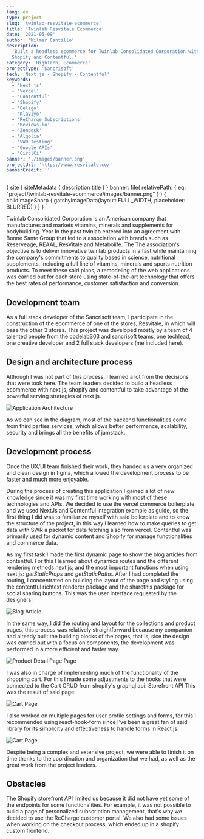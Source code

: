 ```yaml
---
lang: en
type: project
slug: 'twinlab-resvitale-ecommerce'
title: 'Twinlab Resvitale Ecommerce'
date: '2021-05-09'
author: 'Wilmer Cantillo'
description:
  'Built a headless ecommerce for Twinlab Consolidated Corporation with Next js,
  Shopify and Contentful.'
category: 'HighTech, Ecommerce'
projectType: 'Sancrisoft'
tech: 'Next js - Shopify - Contentful'
keywords:
  - 'Next js'
  - 'Vercel'
  - 'Contentful'
  - 'Shopify'
  - 'Celigo'
  - 'Klaviyo'
  - 'ReCharge Subscriptions'
  - 'Reviews.io'
  - 'Zendesk'
  - 'Algolia'
  - 'VWO Testing'
  - 'Google APIs'
  - 'CirclCi'
banner: './images/banner.png'
projectUrl: 'https://www.resvitale.co/'
bannerCredit: ''
---
```


  {
    site {
      siteMetadata {
        description
        title
      }
    }
    banner: file(
      relativePath: {
        eq: "project/twinlab-resvitale-ecommerce/images/banner.png"
      }
    ) {
      childImageSharp {
        gatsbyImageData(layout: FULL_WIDTH, placeholder: BLURRED)
      }
    }
  }
`

Twinlab Consolidated Corporation is an American company that manufactures and
markets vitamins, minerals and supplements for bodybuilding. Year In the past
twinlab entered into an agreement with Bonne Sante Group that led to a
association with brands such as Reserveage, REAAL, ResVitale and Metabolife. The
The association's objective is to deliver innovative twinlab products in a fast
while maintaining the company's commitments to quality based in science,
nutritional supplements, including a full line of vitamins, minerals and sports
nutrition products. To meet these said plans, a remodeling of the web
applications was carried out for each store using state-of-the-art technology
that offers the best rates of performance, customer satisfaction and conversion.

## Development team

As a full stack developer of the Sancrisoft team, I participate in the
construction of the ecommerce of one of the stores, Resvitale, in which will
base the other 3 stores. This project was developed mostly by a team of 4
talented people from the codelab303 and sancrisoft teams, one techlead, one
creative developer and 2 full stack developers (me included here).

## Design and architecture process

Although I was not part of this process, I learned a lot from the decisions that
were took here. The team leaders decided to build a headless ecommerce with next
js, shopify and contentful to take advantage of the powerful serving strategies
of next js.

![Application Architecture](./images/schema.png)

As we can see in the diagram, most of the backend functionalities come from
third parties services, which allows better performance, scalability, security
and brings all the benefits of jamstack.

## Development process

Once the UX/UI team finished their work, they handed us a very organized and
clean design in figma, which allowed the development process to be faster and
much more enjoyable.

During the process of creating this application I gained a lot of new knowledge
since it was my first time working with most of these technologies and APIs. We
decided to use the vercel commerce boilerplate and we used NextJs and Contentful
integration example as guide, so the first thing I did was to familiarize myself
with said boilerplate and to know the structure of the project, in this way I
learned how to make queries to get data with SWR a packet for data fetching also
from vercel. Contentful was primarily used for dynamic content and Shopify for
manage functionalities and commerce data.

As my first task I made the first dynamic page to show the blog articles from
contentful. For this I learned about dynamics routes and the different rendering
methods next js; and the most important functions when using next js:
_getStaticProps_ and _getStaticPaths_. After I had completed the routing, I
concentrated on building the layout of the page and styling using the contentful
richtext renderer package and the sharethis package for social sharing buttons.
This was the user interface requested by the designers:

![Blog Article](./images/article.png)

In the same way, I did the routing and layout for the collections and product
pages, this process was relatively straightforward because my companion had
already built the building blocks of the pages, that is, sice the design was
carried out with a focus on components, the development was performed in a more
efficient and faster way.

![Product Detail Page Page](./images/PDP.png)

I was also in charge of implementing much of the functionality of the shopping
cart. For this I made some adjustments to the hooks that were connected to the
Cart CRUD from shopify's graphql api: <Link href="https://shopify.dev/docs/storefront-api" target="_ blank">Storefront API</Link> This was the result of said page:

![Cart Page](./images/cart.png)

I also worked on multiple pages for user profile settings and forms, for this I
recommended using react-hook-form since I've been a great fan of said library
for its simplicity and effectiveness to handle forms in React js.

![Cart Page](./images/addresses.png)

Despite being a complex and extensive project, we were able to finish it on time
thanks to the coordination and organization that we had, as well as the great
work from the project leaders.

## Obstacles

The Shopify storefront API limited us because it did not have yet some of the
endpoints for some functionalities. For example, it was not possible to build a
page of personalized subscription management, that's why we decided to use the
ReCharge customer portal. We also had some issues when working on the checkout
process, which ended up in a shopify custom frontend.
